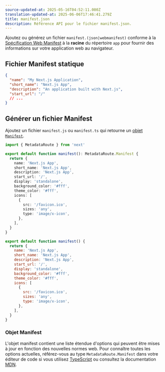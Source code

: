 ```yaml
---
source-updated-at: 2025-05-16T04:52:11.000Z
translation-updated-at: 2025-06-06T17:46:41.279Z
title: manifest.json
description: Référence API pour le fichier manifest.json.
---
```


Ajoutez ou générez un fichier `manifest.(json|webmanifest)` conforme à la [Spécification Web Manifest](https://developer.mozilla.org/docs/Web/Manifest) à la **racine** du répertoire `app` pour fournir des informations sur votre application web au navigateur.

## Fichier Manifest statique

```json filename="app/manifest.json | app/manifest.webmanifest"
{
  "name": "My Next.js Application",
  "short_name": "Next.js App",
  "description": "An application built with Next.js",
  "start_url": "/"
  // ...
}
```

## Générer un fichier Manifest

Ajoutez un fichier `manifest.js` ou `manifest.ts` qui retourne un [objet `Manifest`](#manifest-object).

```ts filename="app/manifest.ts" switcher
import { MetadataRoute } from 'next'

export default function manifest(): MetadataRoute.Manifest {
  return {
    name: 'Next.js App',
    short_name: 'Next.js App',
    description: 'Next.js App',
    start_url: '/',
    display: 'standalone',
    background_color: '#fff',
    theme_color: '#fff',
    icons: [
      {
        src: '/favicon.ico',
        sizes: 'any',
        type: 'image/x-icon',
      },
    ],
  }
}
```

```js filename="app/manifest.js" switcher
export default function manifest() {
  return {
    name: 'Next.js App',
    short_name: 'Next.js App',
    description: 'Next.js App',
    start_url: '/',
    display: 'standalone',
    background_color: '#fff',
    theme_color: '#fff',
    icons: [
      {
        src: '/favicon.ico',
        sizes: 'any',
        type: 'image/x-icon',
      },
    ],
  }
}
```

### Objet Manifest

L'objet manifest contient une liste étendue d'options qui peuvent être mises à jour en fonction des nouvelles normes web. Pour connaître toutes les options actuelles, référez-vous au type `MetadataRoute.Manifest` dans votre éditeur de code si vous utilisez [TypeScript](https://nextjs.org/docs/app/building-your-application/configuring/typescript#typescript-plugin) ou consultez la documentation [MDN](https://developer.mozilla.org/docs/Web/Manifest).
